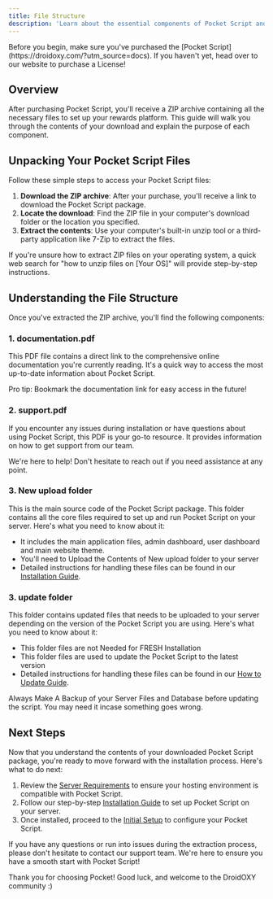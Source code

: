 ```yaml
---
title: File Structure
description: 'Learn about the essential components of Pocket Script and how to navigate the files you receive after purchase. This guide will help you understand the contents of your download, setting you up for a smooth installation process.'
---
```


<Note>
  Before you begin, make sure you've purchased the [Pocket Script](https://droidoxy.com/?utm_source=docs). If you haven't yet, head over to our website to purchase a License!
</Note>

## Overview

After purchasing Pocket Script, you'll receive a ZIP archive containing all the necessary files to set up your rewards platform. This guide will walk you through the contents of your download and explain the purpose of each component.

## Unpacking Your Pocket Script Files

Follow these simple steps to access your Pocket Script files:

1. **Download the ZIP archive**: After your purchase, you'll receive a link to download the Pocket Script package.
2. **Locate the download**: Find the ZIP file in your computer's download folder or the location you specified.
3. **Extract the contents**: Use your computer's built-in unzip tool or a third-party application like 7-Zip to extract the files.

<Tip>
  If you're unsure how to extract ZIP files on your operating system, a quick web search for "how to unzip files on [Your OS]" will provide step-by-step instructions.
</Tip>

## Understanding the File Structure

Once you've extracted the ZIP archive, you'll find the following components:

### 1. documentation.pdf

This PDF file contains a direct link to the comprehensive online documentation you're currently reading. It's a quick way to access the most up-to-date information about Pocket Script.

<Info>
  Pro tip: Bookmark the documentation link for easy access in the future!
</Info>

### 2. support.pdf

If you encounter any issues during installation or have questions about using Pocket Script, this PDF is your go-to resource. It provides information on how to get support from our team.

<Note>
  We're here to help! Don't hesitate to reach out if you need assistance at any point.
</Note>

### 3. New upload folder

This is the main source code of the Pocket Script package. This folder contains all the core files required to set up and run Pocket Script on your server. Here's what you need to know about it:

- It includes the main application files, admin dashboard, user dashboard and main website theme.
- You'll need to Upload the Contents of New upload folder to your server
- Detailed instructions for handling these files can be found in our [Installation Guide](/get-started/installation).

### 3. update folder

This folder contains updated files that needs to be uploaded to your server depending on the version of the Pocket Script you are using. Here's what you need to know about it:

- This folder files are not Needed for FRESH Installation
- This folder files are used to update the Pocket Script to the latest version
- Detailed instructions for handling these files can be found in our [How to Update Guide](/get-started/how-to-update-pocket-script).

<Warning>
  Always Make A Backup of your Server Files and Database before updating the script. You may need it incase something goes wrong.
</Warning>

## Next Steps

Now that you understand the contents of your downloaded Pocket Script package, you're ready to move forward with the installation process. Here's what to do next:

1. Review the [Server Requirements](/get-started/server-requirements) to ensure your hosting environment is compatible with Pocket Script.
2. Follow our step-by-step [Installation Guide](/get-started/installation) to set up Pocket Script on your server.
3. Once installed, proceed to the [Initial Setup](/get-started/initial-setup) to configure your Pocket Script.

<Card title="Need Help?" icon="life-ring" href="https://droidoxy.com/support/">
  If you have any questions or run into issues during the extraction process, please don't hesitate to contact our support team. We're here to ensure you have a smooth start with Pocket Script!
</Card>

Thank you for choosing Pocket! Good luck, and welcome to the DroidOXY community :)
